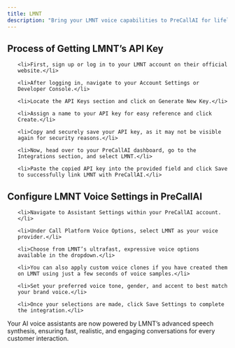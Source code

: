 ```yaml
---
title: LMNT
description: "Bring your LMNT voice capabilities to PreCallAI for lifelike conversations."
---
```


## Process of Getting LMNT’s API Key

<ul>

    <li>First, sign up or log in to your LMNT account on their official website.</li>

    <li>After logging in, navigate to your Account Settings or Developer Console.</li>

    <li>Locate the API Keys section and click on Generate New Key.</li>

    <li>Assign a name to your API key for easy reference and click Create.</li>

    <li>Copy and securely save your API key, as it may not be visible again for security reasons.</li>

    <li>Now, head over to your PreCallAI dashboard, go to the Integrations section, and select LMNT.</li>

    <li>Paste the copied API key into the provided field and click Save to successfully link LMNT with PreCallAI.</li>

</ul>

## Configure LMNT Voice Settings in PreCallAI

<ul>

    <li>Navigate to Assistant Settings within your PreCallAI account.</li>

    <li>Under Call Platform Voice Options, select LMNT as your voice provider.</li>

    <li>Choose from LMNT’s ultrafast, expressive voice options available in the dropdown.</li>

    <li>You can also apply custom voice clones if you have created them on LMNT using just a few seconds of voice samples.</li>

    <li>Set your preferred voice tone, gender, and accent to best match your brand voice.</li>

    <li>Once your selections are made, click Save Settings to complete the integration.</li>

</ul>


Your AI voice assistants are now powered by LMNT’s advanced speech synthesis, ensuring fast, realistic, and engaging conversations for every customer interaction.
